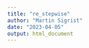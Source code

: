 ```yaml
---
title: "re_stepwise"
author: "Martin Sigrist"
date: "2023-04-05"
output: html_document
---
```


```r

```

